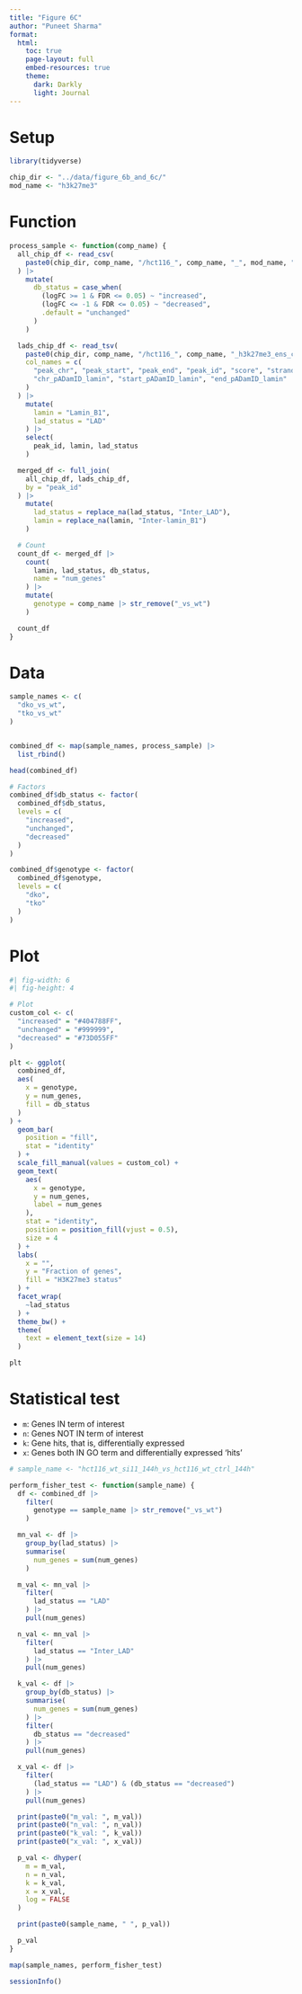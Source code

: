 ```yaml
---
title: "Figure 6C"
author: "Puneet Sharma"
format:
  html:
    toc: true
    page-layout: full
    embed-resources: true
    theme: 
      dark: Darkly
      light: Journal
---
```


# Setup

```r
library(tidyverse)
```

```r
chip_dir <- "../data/figure_6b_and_6c/"
mod_name <- "h3k27me3"
```


# Function

```r
process_sample <- function(comp_name) {
  all_chip_df <- read_csv(
    paste0(chip_dir, comp_name, "/hct116_", comp_name, "_", mod_name, "_ens_canon_promoter_only.csv")
  ) |>
    mutate(
      db_status = case_when(
        (logFC >= 1 & FDR <= 0.05) ~ "increased",
        (logFC <= -1 & FDR <= 0.05) ~ "decreased",
        .default = "unchanged"
      )
    )

  lads_chip_df <- read_tsv(
    paste0(chip_dir, comp_name, "/hct116_", comp_name, "_h3k27me3_ens_canon_prot_cod_promoter_intersect_consensus_laminB1.bed"),
    col_names = c(
      "peak_chr", "peak_start", "peak_end", "peak_id", "score", "strand",
      "chr_pADamID_lamin", "start_pADamID_lamin", "end_pADamID_lamin"
    )
  ) |>
    mutate(
      lamin = "Lamin_B1",
      lad_status = "LAD"
    ) |>
    select(
      peak_id, lamin, lad_status
    )

  merged_df <- full_join(
    all_chip_df, lads_chip_df,
    by = "peak_id"
  ) |>
    mutate(
      lad_status = replace_na(lad_status, "Inter_LAD"),
      lamin = replace_na(lamin, "Inter-lamin_B1")
    )

  # Count
  count_df <- merged_df |>
    count(
      lamin, lad_status, db_status,
      name = "num_genes"
    ) |>
    mutate(
      genotype = comp_name |> str_remove("_vs_wt")
    )

  count_df
}
```

# Data

```r
sample_names <- c(
  "dko_vs_wt",
  "tko_vs_wt"
)


combined_df <- map(sample_names, process_sample) |>
  list_rbind()

head(combined_df)
```

```r
# Factors
combined_df$db_status <- factor(
  combined_df$db_status,
  levels = c(
    "increased",
    "unchanged",
    "decreased"
  )
)

combined_df$genotype <- factor(
  combined_df$genotype,
  levels = c(
    "dko",
    "tko"
  )
)
```

# Plot

```r
#| fig-width: 6
#| fig-height: 4

# Plot
custom_col <- c(
  "increased" = "#404788FF",
  "unchanged" = "#999999",
  "decreased" = "#73D055FF"
)

plt <- ggplot(
  combined_df,
  aes(
    x = genotype,
    y = num_genes,
    fill = db_status
  )
) +
  geom_bar(
    position = "fill",
    stat = "identity"
  ) +
  scale_fill_manual(values = custom_col) +
  geom_text(
    aes(
      x = genotype,
      y = num_genes,
      label = num_genes
    ),
    stat = "identity",
    position = position_fill(vjust = 0.5),
    size = 4
  ) +
  labs(
    x = "",
    y = "Fraction of genes",
    fill = "H3K27me3 status"
  ) +
  facet_wrap(
    ~lad_status
  ) +
  theme_bw() +
  theme(
    text = element_text(size = 14)
  )

plt
```

# Statistical test

- `m`: Genes IN term of interest
- `n`: Genes NOT IN term of interest
- `k`: Gene hits, that is, differentially expressed
- `x`: Genes both IN GO term and differentially expressed 'hits'

```r
# sample_name <- "hct116_wt_si11_144h_vs_hct116_wt_ctrl_144h"

perform_fisher_test <- function(sample_name) {
  df <- combined_df |>
    filter(
      genotype == sample_name |> str_remove("_vs_wt")
    )

  mn_val <- df |>
    group_by(lad_status) |>
    summarise(
      num_genes = sum(num_genes)
    )

  m_val <- mn_val |>
    filter(
      lad_status == "LAD"
    ) |>
    pull(num_genes)

  n_val <- mn_val |>
    filter(
      lad_status == "Inter_LAD"
    ) |>
    pull(num_genes)

  k_val <- df |>
    group_by(db_status) |>
    summarise(
      num_genes = sum(num_genes)
    ) |>
    filter(
      db_status == "decreased"
    ) |>
    pull(num_genes)

  x_val <- df |>
    filter(
      (lad_status == "LAD") & (db_status == "decreased")
    ) |>
    pull(num_genes)

  print(paste0("m_val: ", m_val))
  print(paste0("n_val: ", n_val))
  print(paste0("k_val: ", k_val))
  print(paste0("x_val: ", x_val))

  p_val <- dhyper(
    m = m_val,
    n = n_val,
    k = k_val,
    x = x_val,
    log = FALSE
  )

  print(paste0(sample_name, " ", p_val))

  p_val
}

map(sample_names, perform_fisher_test)
```

```r
sessionInfo()
```
